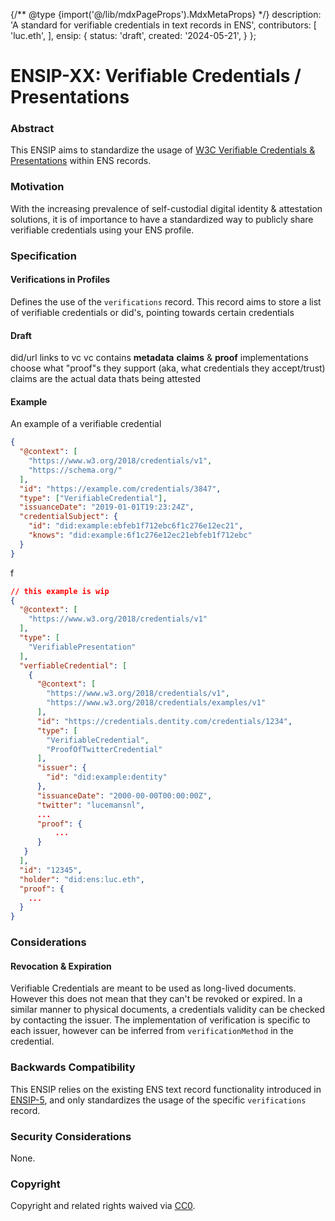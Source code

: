 {/** @type {import('@/lib/mdxPageProps').MdxMetaProps} */}
    description: 'A standard for verifiable credentials in text records in ENS',
    contributors: [
        'luc.eth',
    ],
    ensip: {
        status: 'draft',
        created: '2024-05-21',
    }
};

# ENSIP-XX: Verifiable Credentials / Presentations

### Abstract

This ENSIP aims to standardize the usage of [W3C Verifiable Credentials & Presentations](https://www.w3.org/TR/vc-data-model-2.0/) within ENS records.

### Motivation

With the increasing prevalence of self-custodial digital identity & attestation solutions, it is of importance to have a standardized way to publicly share verifiable credentials using your ENS profile.

### Specification

#### Verifications in Profiles

Defines the use of the `verifications` record.
This record aims to store a list of verifiable credentials or did's, pointing towards certain credentials

#### Draft

did/url links to vc
vc contains **metadata** **claims** & **proof**
implementations choose what "proof"s they support (aka, what credentials they accept/trust)
claims are the actual data thats being attested

#### Example

An example of a verifiable credential

```json
{
  "@context": [
    "https://www.w3.org/2018/credentials/v1",
    "https://schema.org/"
  ],
  "id": "https://example.com/credentials/3847",
  "type": ["VerifiableCredential"],
  "issuanceDate": "2019-01-01T19:23:24Z",
  "credentialSubject": {
    "id": "did:example:ebfeb1f712ebc6f1c276e12ec21",
    "knows": "did:example:6f1c276e12ec21ebfeb1f712ebc"
  }
}
```

f

```json
// this example is wip
{
  "@context": [
    "https://www.w3.org/2018/credentials/v1"
  ],
  "type": [
    "VerifiablePresentation"
  ],
  "verfiableCredential": [
    {
      "@context": [
        "https://www.w3.org/2018/credentials/v1",
        "https://www.w3.org/2018/credentials/examples/v1"
      ],
      "id": "https://credentials.dentity.com/credentials/1234",
      "type": [
        "VerifiableCredential",
        "ProofOfTwitterCredential"
      ],
      "issuer": {
        "id": "did:example:dentity"
      },
      "issuanceDate": "2000-00-00T00:00:00Z",
      "twitter": "lucemansnl",
      ...
      "proof": {
          ...
      }
   }
  ],
  "id": "12345",
  "holder": "did:ens:luc.eth",
  "proof": {
    ...
  }
}
```

### Considerations

#### Revocation & Expiration

Verifiable Credentials are meant to be used as long-lived documents.
However this does not mean that they can't be revoked or expired.
In a similar manner to physical documents, a credentials validity can be checked by contacting the issuer.
The implementation of verification is specific to each issuer, however can be inferred from `verificationMethod` in the credential.

### Backwards Compatibility

This ENSIP relies on the existing ENS text record functionality introduced in [ENSIP-5](/ensip/5), and only standardizes the usage of the specific `verifications` record.

### Security Considerations

None.

### Copyright

Copyright and related rights waived via [CC0](https://creativecommons.org/publicdomain/zero/1.0/).
